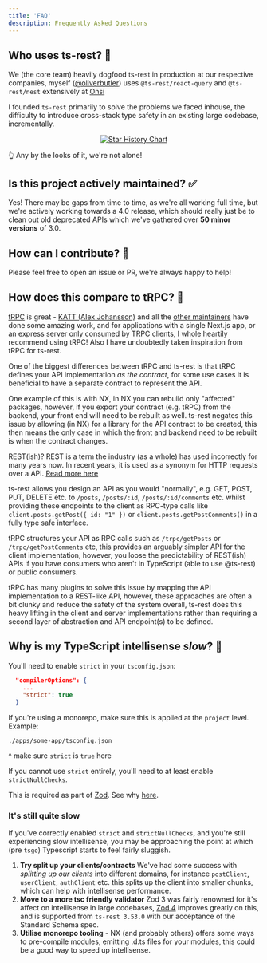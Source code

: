 ```yaml
---
title: 'FAQ'
description: Frequently Asked Questions
---
```


## Who uses ts-rest? 💚

We (the core team) heavily dogfood ts-rest in production at our respective companies, myself ([@oliverbutler](https://github.com/oliverbutler)) uses `@ts-rest/react-query` and `@ts-rest/nest` extensively at [Onsi](https://onsi.com)

I founded `ts-rest` primarily to solve the problems we faced inhouse, the difficulty to introduce cross-stack type safety in an existing large codebase, incrementally.

<div align="center">
  <a href="https://star-history.com/#ts-rest/ts-rest&Timeline">
    <picture>
      <source
        media="(prefers-color-scheme: dark)"
        srcset="https://api.star-history.com/svg?repos=ts-rest/ts-rest&type=Timeline&theme=dark"
      />
      <source
        media="(prefers-color-scheme: light)"
        srcset="https://api.star-history.com/svg?repos=ts-rest/ts-rest&type=Timeline"
      />
      <img
        alt="Star History Chart"
        src="https://api.star-history.com/svg?repos=ts-rest/ts-rest&type=Timeline"
      />
    </picture>
  </a>
</div>

👆 Any by the looks of it, we're not alone!

## Is this project actively maintained? ✅

Yes! There may be gaps from time to time, as we're all working full time, but we're actively working towards a 4.0 release, which should really just be to clean out old deprecated APIs which we've gathered over **50 minor versions** of 3.0.

## How can I contribute? 🤩

Please feel free to open an issue or PR, we're always happy to help!

## How does this compare to tRPC? 🤔

[tRPC](https://trpc.io/) is great - [KATT (Alex Johansson)](https://github.com/KATT) and all the [other maintainers](https://github.com/trpc/trpc/graphs/contributors) have done some amazing work, and for applications with a single Next.js app, or an express server only consumed by TRPC clients, I whole heartily recommend using tRPC! Also I have undoubtedly taken inspiration from tRPC for ts-rest.

One of the biggest differences between tRPC and ts-rest is that tRPC defines your API implementation _as the contract_, for some use cases it is beneficial to have a separate contract to represent the API.

One example of this is with NX, in NX you can rebuild only "affected" packages, however, if you export your contract (e.g. tRPC) from the backend, your front end will need to be rebuilt as well. ts-rest negates this issue by allowing (in NX) for a library for the API contract to be created, this then means the only case in which the front and backend need to be rebuilt is when the contract changes.

<Callout type="info" title="REST(ish)?">

REST(ish)? REST is a term the industry (as a whole) has used incorrectly for many years now. In recent years, it is used as a synonym for HTTP requests over a API. [Read more here](https://htmx.org/essays/how-did-rest-come-to-mean-the-opposite-of-rest/)

</Callout>

ts-rest allows you design an API as you would "normally", e.g. GET, POST, PUT, DELETE etc. to `/posts`, `/posts/:id`, `/posts/:id/comments` etc. whilst providing these endpoints to the client as RPC-type calls like `client.posts.getPost({ id: "1" })` or `client.posts.getPostComments()` in a fully type safe interface.

tRPC structures your API as RPC calls such as `/trpc/getPosts` or `/trpc/getPostComments` etc, this provides an arguably simpler API for the client implementation, however, you loose the predictability of REST(ish) APIs if you have consumers who aren't in TypeScript (able to use @ts-rest) or public consumers.

tRPC has many plugins to solve this issue by mapping the API implementation to a REST-like API, however, these approaches are often a bit clunky and reduce the safety of the system overall, ts-rest does this heavy lifting in the client and server implementations rather than requiring a second layer of abstraction and API endpoint(s) to be defined.

## Why is my TypeScript intellisense _slow_? 🐌

You'll need to enable `strict` in your `tsconfig.json`:

```json
  "compilerOptions": {
    ...
    "strict": true
  }
```

If you're using a monorepo, make sure this is applied at the `project` level. Example:

```
./apps/some-app/tsconfig.json
```

^ make sure `strict` is `true` here

If you cannot use `strict` entirely, you'll need to at least enable `strictNullChecks`.

This is required as part of [Zod](https://github.com/colinhacks/zod#requirements). See why [here](https://github.com/colinhacks/zod/issues/1750).

### It's **still quite slow**

If you've correctly enabled `strict` and `strictNullChecks`, and you're still experiencing slow intellisense, you may be approaching the point at which (pre `tsgo`) Typescript
starts to feel fairly sluggish.

1. **Try split up your clients/contracts** We've had some success with _splitting up our clients_ into different domains, for instance `postClient`, `userClient`, `authClient` etc. this splits up the client into smaller chunks, which can help with intellisense performance.
2. **Move to a more tsc friendly validator** Zod 3 was fairly renowned for it's affect on intellisense in large codebases, [Zod 4](https://zod.dev/v4) improves greatly on this, and is supported from `ts-rest 3.53.0` with our acceptance of the Standard Schema spec.
3. **Utilise monorepo tooling** - NX (and probably others) offers some ways to pre-compile modules, emitting .d.ts files for your modules, this could be a good way to speed up intellisense.
